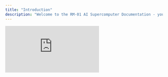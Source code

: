 ```yaml
---
title: "Introduction"
description: "Welcome to the RM-01 AI Supercomputer Documentation - your comprehensive guide to deploying and managing enterprise AI solutions"
---
```


<iframe className="w-full aspect-video rounded-xl" src="https://www.youtube.com/embed/qEKqEdGf9o8?si=34GlLpjV77RF_thm" title="YouTube video player" frameborder="0" allow="accelerometer; autoplay; clipboard-write; encrypted-media; gyroscope; picture-in-picture; web-share" referrerpolicy="strict-origin-when-cross-origin" allowfullscreen />

## What is RM-01?

The RM-01 is a state-of-the-art portable AI supercomputer designed for private, on-premises deployment of large language models and AI applications. Built for enterprise environments, it delivers powerful AI capabilities while maintaining complete data sovereignty and security.

### Key Capabilities

<CardGroup cols={2}>
    <Card title="High-Performance Local Inferencing" icon="rocket">
        Up to 2070 TFLOPS (FP4) computing power with 32/64/128GB GPU memory for efficient local AI inference
    </Card>
    <Card title="One-stop Shop for Enterprise AI" icon="sd-card">
        Dedicated 24GB RAM for AI applications and 8TB SSD for RAG data storage
    </Card>
    <Card title="Enterprise Security" icon="shield">
        Hardware-level asymmetrical encryption and secure key management providing fully private, on-premises operation with no data leaving your device
    </Card>
    <Card title="Lightweight Deployment" icon="feather">
        0 cost for deployment, maintenance and a flat learning curve making it the most cost-effective local AI solution for enterprises
    </Card>
</CardGroup>

## Core Features

### High-Performance Local Inferencing with Flexible Model Support


<Tabs>
<Tab title="Model Range">
    **Supported Model Sizes and Types:**
    - 0.5B to 235B parameters (GPTQ Int4 quantization)
    - Mainstream open-source models (DeepSeek, Qwen, Llama)
    - Custom enterprise/industry-specific models
    - Support for multi-modal models
</Tab>
<Tab title="Performance">
    **Inference Capabilities:**
    - Concurrent multi-model support
    - Multi-user support
    - Hardware-accelerated inference with total throughput of over 2000 TPS (tokens per second)
</Tab>
<Tab title="Deployment">
    **Deployment Guarantees:**
    - Plug-and-play installation
    - Real-time model switching
    - Zero-maintenance design
    - Enterprise integration ready
  </Tab>
</Tabs>

### One-stop Solution for Enterprise AI
<Tabs>
    <Tab title="AI Applications First">
        - 24GB dedicated RAM for AI applications
        - Managing and deploying AI applications with Docker
        - Asymmetrical hardware-level encryption for safe application delivery
    </Tab>
    <Tab title="RAG Ready">
        - Embedding model automatically loaded and ready for RAG applications
        - Reranker model automatically loaded and ready for RAG applications
        - Vector database automatically loaded and ready for RAG applications
        - 8TB SSD for data storage
    </Tab>
    <Tab title="Maximum Compatibility">
        - One USB-C port for connection to any device
        - RM-01 will be recognized as a network device
        - Use and manage AI applications/models with assigned local IP addresses and APIs
        - Could be used as a server with a USB-C to Ethernet adapter
    </Tab>
</Tabs>

### Enterprise-Grade Security & Privacy

<Steps>
  <Step title="Data Sovereignty">
    All data processing occurs locally on your device. No information is transmitted to external servers or cloud services.
</Step>
<Step title="Hardware Encryption">
    Built-in hardware-level encryption ensures your data remains secure at all times, even the device is lost or stolen.
</Step>
<Step title="Access Control">
    Enterprise-grade user authentication and authorization systems protect against unauthorized access.
  </Step>
  <Step title="Compliance Ready">
    Meets industry standards for data protection and privacy regulations including GDPR, HIPAA, and SOC 2.
  </Step>
</Steps>

### Lightweight Deployment for Low Enterprise TCO

<Tabs>
    <Tab title="Deployment Cost">
        - One-click deployment within 300 seconds with 0 cost
        - No dedicated IT staff required
        - Not intrusive to existing IT infrastructure
    </Tab>
    <Tab title="Maintenance Cost">
        - Extremely stable and reliable with 0 maintenance required
        - Power off and on to recover from any unexpected issues
        - No dedicated maintenance staff required
    </Tab>
    <Tab title="Learning Curve">
        - Flat learning curve for enterprise users with no need to learn complex AI technologies
        - Card swapping with one-touch deployment for any AI solutions
    </Tab>
</Tabs>

## What's Next?

Choose your path based on your role and requirements:

<CardGroup cols={3}>
  <Card title="Enterprise Quickstart" icon="play" href="quickstart">
    **For Enterprise Users**

    Get started with your RM-01 device, including hardware setup, management interface access, and using AI applications.
  </Card>
  <Card title="Vendor Deployment Guide" icon="server" href="essentials/deploy">
    **For Vendors & Service Providers**

    Complete deployment guide for implementing RM-01 in enterprise environments, including model preparation and system integration.
  </Card>
  <Card title="RM-01 Developer Guide" icon="sitemap" href="essentials/develop">
    **For Developers**

    Technical guide for building applications on RM-01, covering system architecture, environment setup, and model integration.
  </Card>
</CardGroup>

---

<div className="text-center text-sm text-gray-500 mt-8">
© 2025 Panidea (Chengdu) Artificial Intelligence Technology Co., Ltd. All rights reserved.

</div>